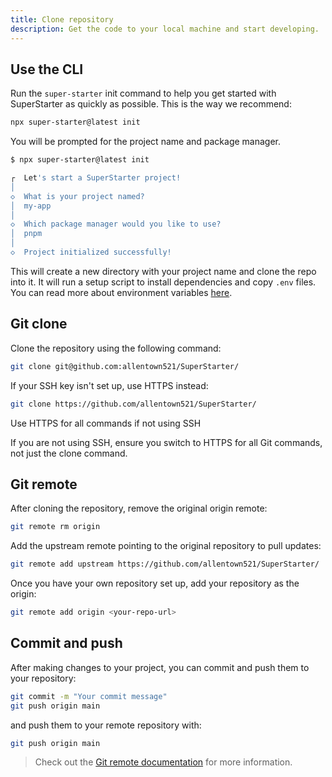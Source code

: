 ```yaml
---
title: Clone repository
description: Get the code to your local machine and start developing.
---
```


## Use the CLI

Run the `super-starter` init command to help you get started with SuperStarter as quickly as possible. This is the way we recommend:

```sh Terminal
npx super-starter@latest init
```

You will be prompted for the project name and package manager.

```sh Terminal
$ npx super-starter@latest init

┌  Let's start a SuperStarter project!
│
◇  What is your project named?
│  my-app
│
◇  Which package manager would you like to use?
│  pnpm
│
◇  Project initialized successfully!
```

This will create a new directory with your project name and clone the repo into it. It will run a setup script to install dependencies and copy `.env` files. You can read more about environment variables [here](/setup/configuration/environment).

## Git clone

Clone the repository using the following command:

```sh Terminal
git clone git@github.com:allentown521/SuperStarter/
```
<Note>
If your SSH key isn't set up, use HTTPS instead:

```sh Terminal
git clone https://github.com/allentown521/SuperStarter/
```
 </Note>

 <Warning>
 Use HTTPS for all commands if not using SSH

 If you are not using SSH, ensure you switch to HTTPS for all Git commands, not just the clone command.
</Warning>

## Git remote

After cloning the repository, remove the original origin remote:

```sh Terminal  
git remote rm origin
```

Add the upstream remote pointing to the original repository to pull updates:

```sh Terminal
git remote add upstream https://github.com/allentown521/SuperStarter/
```

Once you have your own repository set up, add your repository as the origin:

```sh Terminal
git remote add origin <your-repo-url>
```

## Commit and push
After making changes to your project, you can commit and push them to your repository:

```sh Terminal
git commit -m "Your commit message"
git push origin main
```

and push them to your remote repository with:
```sh Terminal
git push origin main
```
> Check out the [Git remote documentation](https://git-scm.com/docs/git-remote) for more information.